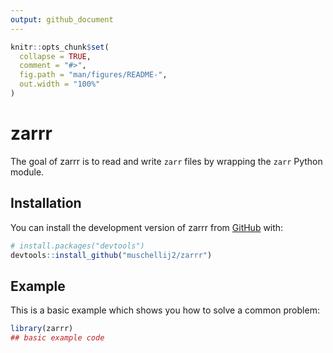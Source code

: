 ```yaml
---
output: github_document
---
```


<!-- README.md is generated from README.Rmd. Please edit that file -->

```r
knitr::opts_chunk$set(
  collapse = TRUE,
  comment = "#>",
  fig.path = "man/figures/README-",
  out.width = "100%"
)
```

# zarrr

<!-- badges: start -->
<!-- badges: end -->

The goal of zarrr is to read and write `zarr` files by wrapping the `zarr` Python module.

## Installation

You can install the development version of zarrr from [GitHub](https://github.com/) with:

``` r
# install.packages("devtools")
devtools::install_github("muschellij2/zarrr")
```

## Example

This is a basic example which shows you how to solve a common problem:

```r
library(zarrr)
## basic example code
```
